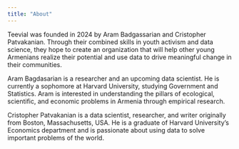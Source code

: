 ```yaml
---
title: "About"
---
```


Teevial was founded in 2024 by Aram Badgassarian and Cristopher Patvakanian. Through their combined skills in youth activism and data science, they hope to create an organization that will help other young Armenians realize their potential and use data to drive meaningful change in their communities.

Aram Bagdasarian is a researcher and an upcoming data scientist. He is currently a sophomore at Harvard University, studying Government and Statistics. Aram is interested in understanding the pillars of ecological, scientific, and economic problems in Armenia through empirical research.

Cristopher Patvakanian is a data scientist, researcher, and writer originally from Boston, Massachusetts, USA. He is a graduate of Harvard University’s Economics department and is passionate about using data to solve important problems of the world.


